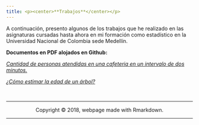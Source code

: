 ```yaml
---
title: <p><center>**Trabajos**</center></p>
---
```

A continuación, presento algunos de los trabajos que he realizado en las asignaturas cursadas hasta ahora en mi formación como estadístico en la Universidad Nacional de Colombia sede Medellín.

**Documentos en PDF alojados en Github:**

[*Cantidad de personas atendidas en una cafeteria en un intervalo de dos minutos.*](https://github.com/yuasaavedraco/yuasaavedraco.github.io/blob/master/Docs/Cantidad%20de%20personas%20atendidas%20en%20un%20intervalo%20de%20dos%20minutos.pdf)

[*¿Cómo estimar la edad de un árbol?*](https://github.com/yuasaavedraco/yuasaavedraco.github.io/blob/master/Docs/Cómo%20estimar%20la%20altura%20de%20un%20árbol.pdf)



<br>
<hr>
<p><center>Copyright &copy; 2018, webpage made with Rmarkdown.</center></p>
<hr>
